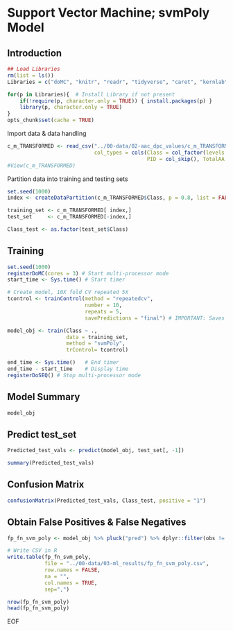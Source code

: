 # Support Vector Machine; svmPoly Model

## Introduction

```r
## Load Libraries
rm(list = ls())
Libraries = c("doMC", "knitr", "readr", "tidyverse", "caret", "kernlab")

for(p in Libraries){  # Install Library if not present
    if(!require(p, character.only = TRUE)) { install.packages(p) }
    library(p, character.only = TRUE)
}
opts_chunk$set(cache = TRUE)
```

Import data & data handling
```r
c_m_TRANSFORMED <- read_csv("../00-data/02-aac_dpc_values/c_m_TRANSFORMED.csv",
                            col_types = cols(Class = col_factor(levels = c("0","1")), 
                                             PID = col_skip(), TotalAA = col_skip()))
#View(c_m_TRANSFORMED)
```

Partition data into training and testing sets
```r
set.seed(1000)
index <- createDataPartition(c_m_TRANSFORMED$Class, p = 0.8, list = FALSE)

training_set <- c_m_TRANSFORMED[ index,]
test_set     <- c_m_TRANSFORMED[-index,]

Class_test <- as.factor(test_set$Class)
```

## Training
```r
set.seed(1000)
registerDoMC(cores = 3) # Start multi-processor mode 
start_time <- Sys.time() # Start timer

# Create model, 10X fold CV repeated 5X
tcontrol <- trainControl(method = "repeatedcv",
                         number = 10,
                         repeats = 5,
                         savePredictions = "final") # IMPORTANT: Saves predictions for retreival

model_obj <- train(Class ~ .,
                   data = training_set,
                   method = "svmPoly",
                   trControl= tcontrol)

end_time <- Sys.time()   # End timer
end_time - start_time    # Display time
registerDoSEQ() # Stop multi-processor mode 
```

## Model Summary
```r
model_obj
```

## Predict test_set
```r
Predicted_test_vals <- predict(model_obj, test_set[, -1])

summary(Predicted_test_vals)
```

## Confusion Matrix
```r
confusionMatrix(Predicted_test_vals, Class_test, positive = "1")
```

## Obtain False Positives & False Negatives

```r
fp_fn_svm_poly <- model_obj %>% pluck("pred") %>% dplyr::filter(obs != pred)

# Write CSV in R
write.table(fp_fn_svm_poly, 
            file = "../00-data/03-ml_results/fp_fn_svm_poly.csv", 
            row.names = FALSE, 
            na = "", 
            col.names = TRUE, 
            sep=",")

nrow(fp_fn_svm_poly)
head(fp_fn_svm_poly)
```

EOF
